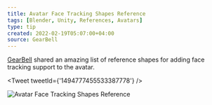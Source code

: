 ```yaml
---
title: Avatar Face Tracking Shapes Reference
tags: [Blender, Unity, References, Avatars]
type: tip
created: 2022-02-19T05:07:00+04:00
source: GearBell
---
```


[GearBell](https://twitter.com/GearBell/status/1494777455533387778?s=20) shared an amazing list of reference shapes for adding face tracking support to the avatar.

<Tweet
  tweetId={'1494777455533387778'}
/>

![Avatar Face Tracking Shapes Reference](img/tips/avatar-face-tracking-reference/sheet.jfif "Avatar Face Tracking Shapes Reference")